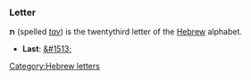 ===Letter===
'''&#1514;''' (spelled ''[[tav]]'') is the twentythird letter of the [[Hebrew]] alphabet.

* '''Last''': [[&#1513;]]

[[Category:Hebrew letters]]